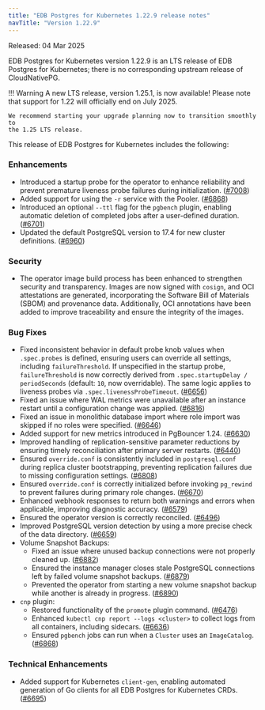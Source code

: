 ```yaml
---
title: "EDB Postgres for Kubernetes 1.22.9 release notes"
navTitle: "Version 1.22.9"
---
```


Released: 04 Mar 2025

EDB Postgres for Kubernetes version 1.22.9 is an LTS release of EDB Postgres for Kubernetes; there is no corresponding upstream release of CloudNativePG.

!!! Warning
    A new LTS release, version 1.25.1, is now available!
    Please note that support for 1.22 will officially end on July 2025.
    
    We recommend starting your upgrade planning now to transition smoothly to
    the 1.25 LTS release.

This release of EDB Postgres for Kubernetes includes the following:

### Enhancements

- Introduced a startup probe for the operator to enhance reliability and
  prevent premature liveness probe failures during initialization. ([#7008](https://github.com/cloudnative-pg/cloudnative-pg/pull/7008))
- Added support for using the `-r` service with the Pooler. ([#6868](https://github.com/cloudnative-pg/cloudnative-pg/pull/6868))
- Introduced an optional `--ttl` flag for the `pgbench` plugin, enabling
  automatic deletion of completed jobs after a user-defined duration. ([#6701](https://github.com/cloudnative-pg/cloudnative-pg/pull/6701))
- Updated the default PostgreSQL version to 17.4 for new cluster
  definitions. ([#6960](https://github.com/cloudnative-pg/cloudnative-pg/pull/6960))

### Security

- The operator image build process has been enhanced to strengthen
  security and transparency. Images are now signed with `cosign`, and
  OCI attestations are generated, incorporating the Software Bill of
  Materials (SBOM) and provenance data. Additionally, OCI annotations
  have been added to improve traceability and ensure the integrity of
  the images.

### Bug Fixes

- Fixed inconsistent behavior in default probe knob values when `.spec.probes`
  is defined, ensuring users can override all settings, including
  `failureThreshold`. If unspecified in the startup probe, `failureThreshold` is
  now correctly derived from `.spec.startupDelay / periodSeconds` (default: `10`,
  now overridable). The same logic applies to liveness probes via
  `.spec.livenessProbeTimeout`. ([#6656](https://github.com/cloudnative-pg/cloudnative-pg/pull/6656))
- Fixed an issue where WAL metrics were unavailable after an instance restart
  until a configuration change was applied. ([#6816](https://github.com/cloudnative-pg/cloudnative-pg/pull/6816))
- Fixed an issue in monolithic database import where role import was skipped if
  no roles were specified. ([#6646](https://github.com/cloudnative-pg/cloudnative-pg/pull/6646))
- Added support for new metrics introduced in PgBouncer 1.24. ([#6630](https://github.com/cloudnative-pg/cloudnative-pg/pull/6630))
- Improved handling of replication-sensitive parameter reductions by ensuring
  timely reconciliation after primary server restarts. ([#6440](https://github.com/cloudnative-pg/cloudnative-pg/pull/6440))
- Ensured `override.conf` is consistently included in `postgresql.conf` during
  replica cluster bootstrapping, preventing replication failures due to missing
  configuration settings. ([#6808](https://github.com/cloudnative-pg/cloudnative-pg/pull/6808))
- Ensured `override.conf` is correctly initialized before invoking `pg_rewind`
  to prevent failures during primary role changes. ([#6670](https://github.com/cloudnative-pg/cloudnative-pg/pull/6670))
- Enhanced webhook responses to return both warnings and errors when
  applicable, improving diagnostic accuracy. ([#6579](https://github.com/cloudnative-pg/cloudnative-pg/pull/6579))
- Ensured the operator version is correctly reconciled. ([#6496](https://github.com/cloudnative-pg/cloudnative-pg/pull/6496))
- Improved PostgreSQL version detection by using a more precise check of the
  data directory. ([#6659](https://github.com/cloudnative-pg/cloudnative-pg/pull/6659))
- Volume Snapshot Backups:
    - Fixed an issue where unused backup connections were not properly cleaned
      up. ([#6882](https://github.com/cloudnative-pg/cloudnative-pg/pull/6882))
    - Ensured the instance manager closes stale PostgreSQL connections left by
      failed volume snapshot backups. ([#6879](https://github.com/cloudnative-pg/cloudnative-pg/pull/6879))
    - Prevented the operator from starting a new volume snapshot backup while
      another is already in progress. ([#6890](https://github.com/cloudnative-pg/cloudnative-pg/pull/6890))
- `cnp` plugin:
    - Restored functionality of the `promote` plugin command. ([#6476](https://github.com/cloudnative-pg/cloudnative-pg/pull/6476))
    - Enhanced `kubectl cnp report --logs <cluster>` to collect logs from all
      containers, including sidecars. ([#6636](https://github.com/cloudnative-pg/cloudnative-pg/pull/6636))
    - Ensured `pgbench` jobs can run when a `Cluster` uses an `ImageCatalog`.
      ([#6868](https://github.com/cloudnative-pg/cloudnative-pg/pull/6868))

### Technical Enhancements

- Added support for Kubernetes `client-gen`, enabling automated generation of
  Go clients for all EDB Postgres for Kubernetes CRDs. ([#6695](https://github.com/cloudnative-pg/cloudnative-pg/pull/6695))
